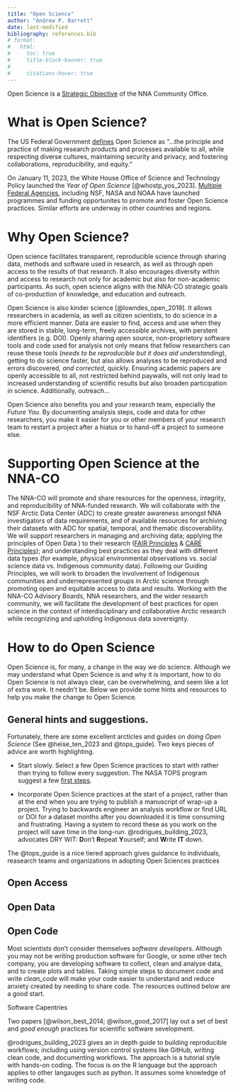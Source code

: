 ```yaml
---
title: "Open Science"
author: "Andrew P. Barrett"
date: last-modified
bibliography: references.bib
# format:
#   html:
#     toc: true
#     title-block-banner: true
#     
#     citations-hover: true
---
```



Open Science is a [Strategic Objective](https://nna-co.org) of the NNA Community
Office.  

# What is Open Science?

The US Federal Government [defines](https://open.science.gov/) Open
Science as "...the principle and practice of making research products
and processes available to all, while respecting diverse cultures,
maintaining security and privacy, and fostering collaborations,
reproducibility, and equity."

On January 11, 2023, the White House
Office of Science and Technology Policy launched the _Year of Open
Science_ [@whostp_yos_2023].  [Multiple Federal Agencies](), including NSF, NASA and NOAA
have launched programmes and funding opportunites to promote and
foster Open Science practices.  Similar efforts are underway in other
countries and regions.


# Why Open Science?

Open science facilitates transparent, reproducible science through
sharing data, methods and software used in research, as well as
through open access to the results of that research.  It also
encourages diversity within and access to research not only for
academic but also for non-academic participants.  As such, open
science aligns with the NNA-CO strategic goals of co-production of
knowledge, and education and outreach.

Open Science is also kinder science [@lowndes_open_2019].  It allows
researchers in academia, as well as citizen scientists, to do science
in a more efficient manner.  Data are easier to find, access and use
when they are stored in stable, long-term, freely accessible archives,
with perstent identifiers (e.g. DOI).  Openly sharing open source,
non-proprietory software tools and code used for analysis not only
means that fellow researchers can reuse these tools (_needs to be
reproducible but it does aid understanding_), getting to do
science faster, but also allows analyses to be reproduced and errors
discovered, _and corrected_, quickly. Ensuring academic papers are
openly accessible to all, not restricted behind paywalls, will not
only lead to increased understanding of scientific results but also
broaden participation in science.  Additionally, outreach...

Open Science also benefits you and your research team, especially the
_Future You_.  By documenting analysis steps, code and data for other
researchers, you make it easier for you or other members of your
research team to restart a project after a hiatus or to hand-off a
project to someone else. 


# Supporting Open Science at the NNA-CO

The NNA-CO will promote and share resources for the openness,
integrity, and reproducibility of NNA-funded research.  We will
collaborate with the NSF Arctic Data Center (ADC) to create greater
awareness amongst NNA investigators of data requirements, and of
available resources for archiving their datasets with ADC for spatial,
temporal, and thematic discoverability.  We will support researchers
in managing and archiving data; applying the principles of Open Data )
to their research ([FAIR
Principles](https://www.go-fair.org/fair-principles/) & [CARE
Principles](https://www.gida-global.org/care)); and understanding best
practices as they deal with different data types (for example,
physical environmental observations vs. social science data
vs. Indigenous community data).  Following our Guiding Principles, we
will work to broaden the involvement of Indigenous communities and
underrepresented groups in Arctic science through promoting open and
equitable access to data and results.  Working with the NNA-CO
Advisory Boards, NNA researchers, and the wider research community, we
will facilitate the development of best practices for open science in
the context of interdisciplinary and collaborative Arctic research
while recognizing and upholding Indigenous data sovereignty.


# How to do Open Science

Open Science is, for many, a change in the way we do science.
Although we may understand what Open Science is and why it is
important, how to do Open Science is not always clear, can be
overwhelming, and seem like a lot of extra work.  It needn't be.
Below we provide some hints and resources to help you make the change
to Open Science.

## General hints and suggestions.

Fortunately, there are some excellent arcticles and guides on _doing
Open Science_ (See @heise_ten_2023 and @tops_guide).  Two keys pieces
of advice are worth highlighting.

- Start slowly.  Select a few Open Science practices to start with
rather than trying to follow every suggestion.  The NASA TOPS program
suggest a few [first
steps](https://nasa.github.io/Transform-to-Open-Science-Book/Open_Science_Cookbook/Your_Open_Science_Journey.html#the-core-skills).

- Incorporate Open Science practices at the start of a project, rather
than at the end when you are trying to publish a manuscript of wrap-up
a project.  Trying to backwards engineer an analysis workflow or find
URL or DOI for a dataset months after you downloaded it is time
consuming and frustrating.  Having a system to record these as you
work on the project will save time in the long-run.
@rodrigues_building_2023, advocates DRY WIT: **D**on't **R**epeat 
**Y**ourself; and **W**rite **IT** down.   

The @tops_guide is a nice tiered approach gives guidance to
individuals, reasearch teams and organizations in adopting Open
Sciences practices


## Open Access

## Open Data

## Open Code

Most scientists don't consider themselves _software developers_.
Although you may not be writing production software for Google, or
some other tech company, you are developing software to collect, clean
and analyse data, and to create plots and tables.  Taking simple steps
to document code and write _clean_code_ will make your code easier to
understand and reduce anxiety created by needing to share code.  The
resources outlined below are a good start.

Software Capentries

Two papers [@wilson_best_2014; @wilson_good_2017] lay out a set of
best and _good enough_ practices for scientific software sevelopment.

@rodrigues_building_2023 gives an in depth guide to building
reproducible workflows; including using version control systems like
GitHub, writing clean code, and documenting workflows.  The approach
is a tutorial style with hands-on coding.  The focus is
on the R language but the approach applies to other langauges such as
python. It assumes some knowledge of writing code.
